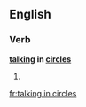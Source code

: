 ==English==

===Verb===
'''[[talking]] in [[circle]]s'''

# {{present participle of|talk in circles}}

[[fr:talking in circles]]